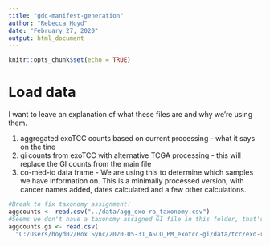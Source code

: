 ```yaml
---
title: "gdc-manifest-generation"
author: "Rebecca Hoyd"
date: "February 27, 2020"
output: html_document
---
```


```r
knitr::opts_chunk$set(echo = TRUE)

```

# Load data

I want to leave an explanation of what these files are and why we're using them.

1. aggregated exoTCC counts based on current processing - what it says on the tine
2. gi counts from exoTCC with alternative TCGA processing - this will replace the GI counts from the main file
3. co-med-io data frame - We are using this to determine which samples we have information on. This is a minimally processed version, with cancer names added, dates calculated and a few other calculations.

```r
#Break to fix taxonomy assignment!
aggcounts <- read.csv("../data/agg_exo-ra_taxonomy.csv")
#Seems we don't have a taxonomy assigned GI file in this folder, that's why we are using the one in Box
aggcounts.gi <- read.csv(
  "C:/Users/hoyd02/Box Sync/2020-05-31_ASCO_PM_exotcc-gi/data/tcc/exo-ra_gi_tcga-filtered_taxonomy.csv")


```